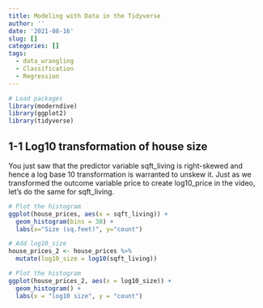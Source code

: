 ```yaml
---
title: Modeling with Data in the Tidyverse
author: ''
date: '2021-08-16'
slug: []
categories: []
tags:
  - data_wrangling
  - Classification
  - Regression
---
```


```r
# Load packages
library(moderndive)
library(ggplot2)
library(tidyverse)
```

## 1-1 Log10 transformation of house size

You just saw that the predictor variable sqft_living is right-skewed and hence a log base 10 transformation is warranted to unskew it. Just as we transformed the outcome variable price to create log10_price in the video, let's do the same for sqft_living.

```r

# Plot the histogram
ggplot(house_prices, aes(x = sqft_living)) +
  geom_histogram(bins = 30) +
  labs(x="Size (sq.feet)", y="count")
```


```r
# Add log10_size
house_prices_2 <- house_prices %>%
  mutate(log10_size = log10(sqft_living))

# Plot the histogram  
ggplot(house_prices_2, aes(x = log10_size)) +
  geom_histogram() +
  labs(x = "log10 size", y = "count")
```

